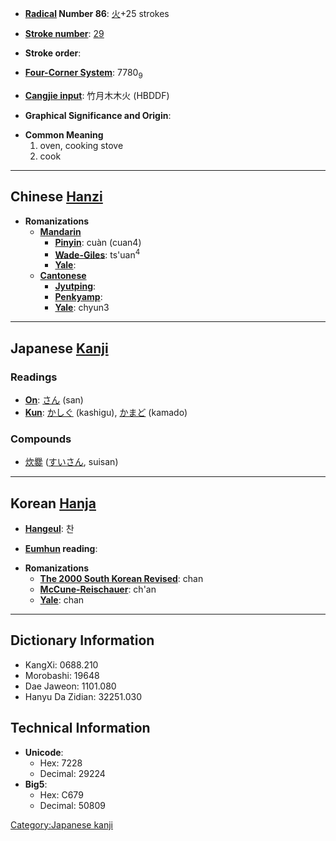 * '''[[Wiktionary:Chinese radical index| Radical]] Number 86''': [[Wiktionary:Chinese radical index 火|火]]+25 strokes

* '''[[Wiktionary:Chinese total strokes index|Stroke number]]''': [[Wiktionary:Chinese total strokes index 29|29]]

* '''Stroke order''': 

* '''[[Wiktionary:Chinese four corner index|Four-Corner System]]''': 7780<sub>9</sub>

* '''[[Wiktionary:Chinese Cangjie index|Cangjie input]]''': 竹月木木火 (HBDDF)

* '''Graphical Significance and Origin''': 

* '''Common Meaning'''
*#oven, cooking stove
*# cook


----

== Chinese [[Hanzi]] ==

* '''Romanizations'''
** '''[[Mandarin]]'''
*** '''[[Pinyin]]''': cuàn (cuan4)
*** '''[[Wade-Giles]]''': ts'uan<sup>4</sup>
*** '''[[Yale]]''': 
** '''[[Cantonese]]'''
*** '''[[Jyutping]]''':
*** '''[[Penkyamp]]''': 
*** '''[[Yale]]''': chyun3


----

== Japanese [[Kanji]] ==

===Readings===
* '''[[On]]''': [[さん]] (san)
* '''[[Kun]]''': [[かしぐ]] (kashigu), [[かまど]] (kamado)
===Compounds===
*[[炊爨]] ([[すいさん]], suisan)

----

== Korean [[Hanja]] ==

* '''[[Hangeul]]''': 찬

* '''[[Eumhun]] reading''': 

* '''Romanizations'''
** '''[[The 2000 South Korean Revised Romanization|The 2000 South Korean Revised]]''': chan
** '''[[McCune-Reischauer]]''': ch'an
** '''[[Yale]]''': chan

----

== Dictionary Information ==

* KangXi: 0688.210
* Morobashi: 19648
* Dae Jaweon: 1101.080
* Hanyu Da Zidian: 32251.030

== Technical Information ==

* '''Unicode''':
** Hex: 7228
** Decimal: 29224
* '''Big5''':
** Hex: C679
** Decimal: 50809

[[Category:Japanese kanji]]